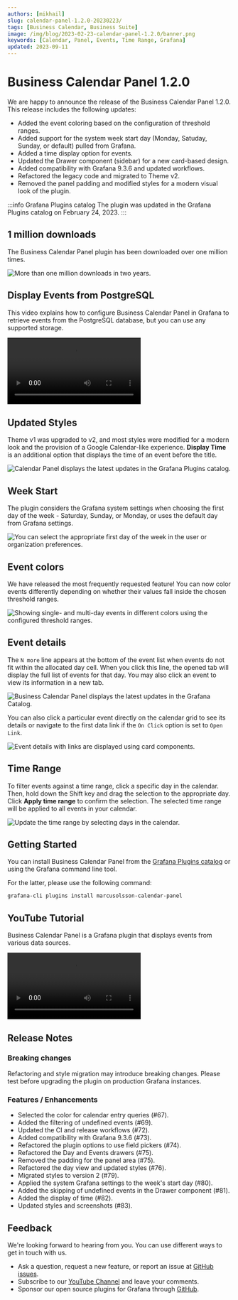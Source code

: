 ```yaml
---
authors: [mikhail]
slug: calendar-panel-1.2.0-20230223/
tags: [Business Calendar, Business Suite]
image: /img/blog/2023-02-23-calendar-panel-1.2.0/banner.png
keywords: [Calendar, Panel, Events, Time Range, Grafana]
updated: 2023-09-11
---
```



# Business Calendar Panel 1.2.0

We are happy to announce the release of the Business Calendar Panel 1.2.0. This release includes the following updates:

- Added the event coloring based on the configuration of threshold ranges.
- Added support for the system week start day (Monday, Satuday, Sunday, or default) pulled from Grafana.
- Added a time display option for events.
- Updated the Drawer component (sidebar) for a new card-based design.
- Added compatibility with Grafana 9.3.6 and updated workflows.
- Refactored the legacy code and migrated to Theme v2.
- Removed the panel padding and modified styles for a modern visual look of the plugin.

:::info Grafana Plugins catalog
The plugin was updated in the Grafana Plugins catalog on February 24, 2023.
:::

## 1 million downloads

The Business Calendar Panel plugin has been downloaded over one million times.

<Image
  title="More than one million downloads in two years."
  src="/img/blog/2023-02-23-calendar-panel-1.2.0/downloads.png"
  lazy={false}
/>

## Display Events from PostgreSQL

This video explains how to configure Business Calendar Panel in Grafana to retrieve events from the PostgreSQL database, but you can use any supported storage.

<Video
  src="https://www.youtube.com/embed/6WGmm5y4fs4"
  title="How to display events from PostgreSQL."
/>

## Updated Styles

Theme v1 was upgraded to v2, and most styles were modified for a modern look and the provision of a Google Calendar-like experience. **Display Time** is an additional option that displays the time of an event before the title.

<Image
  title="Calendar Panel displays the latest updates in the Grafana Plugins catalog."
  src="/img/blog/2023-02-23-calendar-panel-1.2.0/dashboard.png"
/>

## Week Start

The plugin considers the Grafana system settings when choosing the first day of the week - Saturday, Sunday, or Monday, or uses the default day from Grafana settings.

<Image
  title="You can select the appropriate first day of the week in the user or organization preferences."
  src="/img/blog/2023-02-23-calendar-panel-1.2.0/week-start.png"
/>

## Event colors

We have released the most frequently requested feature! You can now color events differently depending on whether their values fall inside the chosen threshold ranges.

<Image
  title="Showing single- and multi-day events in different colors using the configured threshold ranges."
  src="/img/blog/2023-02-23-calendar-panel-1.2.0/duration.png"
/>

## Event details

The `N more` line appears at the bottom of the event list when events do not fit within the allocated day cell. When you click this line, the opened tab will display the full list of events for that day. You may also click an event to view its information in a new tab.

<Image
  title="Business Calendar Panel displays the latest updates in the Grafana Catalog."
  src="/img/blog/2023-02-23-calendar-panel-1.2.0/drawer.png"
/>

You can also click a particular event directly on the calendar grid to see its details or navigate to the first data link if the `On Click` option is set to `Open Link`.

<Image
  title="Event details with links are displayed using card components."
  src="/img/blog/2023-02-23-calendar-panel-1.2.0/event.png"
/>

## Time Range

To filter events against a time range, click a specific day in the calendar. Then, hold down the Shift key and drag the selection to the appropriate day. Click **Apply time range** to confirm the selection. The selected time range will be applied to all events in your calendar.

<Image
  title="Update the time range by selecting days in the calendar."
  src="/img/blog/2023-02-23-calendar-panel-1.2.0/time-range.png"
/>

## Getting Started

You can install Business Calendar Panel from the [Grafana Plugins catalog](https://grafana.com/grafana/plugins/marcusolsson-calendar-panel/) or using the Grafana command line tool.

For the latter, please use the following command:

```bash
grafana-cli plugins install marcusolsson-calendar-panel
```

## YouTube Tutorial

Business Calendar Panel is a Grafana plugin that displays events from various data sources.

<Video
  src="https://www.youtube.com/embed/iPJ122x0oos"
  title="Display events from the JSON API data source."
/>

## Release Notes

### Breaking changes

Refactoring and style migration may introduce breaking changes. Please test before upgrading the plugin on production Grafana instances.

### Features / Enhancements

- Selected the color for calendar entry queries (#67).
- Added the filtering of undefined events (#69).
- Updated the CI and release workflows (#72).
- Added compatibility with Grafana 9.3.6 (#73).
- Refactored the plugin options to use field pickers (#74).
- Refactored the Day and Events drawers (#75).
- Removed the padding for the panel area (#75).
- Refactored the day view and updated styles (#76).
- Migrated styles to version 2 (#79).
- Applied the system Grafana settings to the week's start day (#80).
- Added the skipping of undefined events in the Drawer component (#81).
- Added the display of time (#82).
- Updated styles and screenshots (#83).

## Feedback

We're looking forward to hearing from you. You can use different ways to get in touch with us.

- Ask a question, request a new feature, or report an issue at [GitHub issues](https://github.com/volkovlabs/volkovlabs-calendar-panel/issues).
- Subscribe to our [YouTube Channel](https://www.youtube.com/@volkovlabs) and leave your comments.
- Sponsor our open source plugins for Grafana through [GitHub](https://github.com/sponsors/VolkovLabs).
